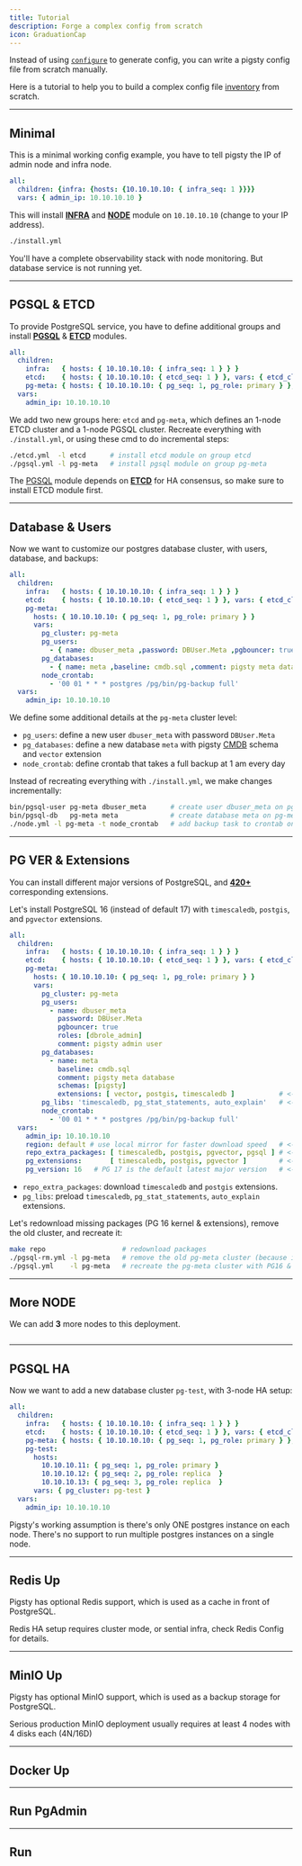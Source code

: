 ```yaml
---
title: Tutorial
description: Forge a complex config from scratch
icon: GraduationCap
---
```


Instead of using [`configure`](/docs/config/configure) to generate config, you can write a pigsty config file from scratch manually.

Here is a tutorial to help you to build a complex config file [inventory](/docs/config/inventory) from scratch.


--------

## Minimal

This is a minimal working config example, you have to tell pigsty the IP of admin node and infra node.

```yaml title="~/pigsty/pigsty.yml"
all:
  children: {infra: {hosts: {10.10.10.10: { infra_seq: 1 }}}}
  vars: { admin_ip: 10.10.10.10 }
```

This will install [**INFRA**](/docs/infra) and [**NODE**](/docs/node) module on `10.10.10.10` (change to your IP address).

```bash title="~/pigsty"
./install.yml
```

You'll have a complete observability stack with node monitoring. But database service is not running yet.



--------

## PGSQL & ETCD

To provide PostgreSQL service, you have to define additional groups and install [**PGSQL**](/docs/pgsql) & [**ETCD**](/docs/etcd) modules.

```yaml title="~/pigsty/pigsty.yml"
all:
  children:
    infra:   { hosts: { 10.10.10.10: { infra_seq: 1 } } }
    etcd:    { hosts: { 10.10.10.10: { etcd_seq: 1 } }, vars: { etcd_cluster: etcd } }
    pg-meta: { hosts: { 10.10.10.10: { pg_seq: 1, pg_role: primary } }, vars: { pg_cluster: pg-meta } }
  vars:
    admin_ip: 10.10.10.10
```

We add two new groups here: `etcd` and `pg-meta`, which defines an 1-node ETCD cluster and a 1-node PGSQL cluster.
Recreate everything with `./install.yml`, or using these cmd to do incremental steps:

```bash title="~/pigsty"
./etcd.yml  -l etcd      # install etcd module on group etcd
./pgsql.yml -l pg-meta   # install pgsql module on group pg-meta
```

The [PGSQL](/docs/pgsql) module depends on [**ETCD**](/docs/etcd) for HA consensus, so make sure to install ETCD module first.



--------

## Database & Users

Now we want to customize our postgres database cluster, with users, database, and backups:

```yaml title="~/pigsty/pigsty.yml"
all:
  children:
    infra:   { hosts: { 10.10.10.10: { infra_seq: 1 } } }
    etcd:    { hosts: { 10.10.10.10: { etcd_seq: 1 } }, vars: { etcd_cluster: etcd } }
    pg-meta:
      hosts: { 10.10.10.10: { pg_seq: 1, pg_role: primary } }
      vars:
        pg_cluster: pg-meta
        pg_users:
          - { name: dbuser_meta ,password: DBUser.Meta ,pgbouncer: true ,roles: [dbrole_admin] ,comment: admin user}
        pg_databases:
          - { name: meta ,baseline: cmdb.sql ,comment: pigsty meta database ,schemas: [pigsty] ,extensions: [vector]}
        node_crontab:
          - '00 01 * * * postgres /pg/bin/pg-backup full'
  vars:
    admin_ip: 10.10.10.10
```

We define some additional details at the `pg-meta` cluster level:

- `pg_users`: define a new user `dbuser_meta` with password `DBUser.Meta`
- `pg_databases`: define a new database `meta` with pigsty [CMDB](/docs/config/cmdb) schema and `vector` extension
- `node_crontab`: define crontab that takes a full backup at 1 am every day

Instead of recreating everything with `./install.yml`, we make changes incrementally:

```bash title="~/pigsty"
bin/pgsql-user pg-meta dbuser_meta      # create user dbuser_meta on pg-meta
bin/pgsql-db   pg-meta meta             # create database meta on pg-meta
./node.yml -l pg-meta -t node_crontab   # add backup task to crontab on pg-meta
```


--------

## PG VER & Extensions

You can install different major versions of PostgreSQL, and [**420+**](https://ext.pigsty.io/#/list) corresponding extensions.

Let's install PostgreSQL 16 (instead of default 17) with `timescaledb`, `postgis`, and `pgvector` extensions.

```yaml title="~/pigsty/pigsty.yml"
all:
  children:
    infra:   { hosts: { 10.10.10.10: { infra_seq: 1 } } }
    etcd:    { hosts: { 10.10.10.10: { etcd_seq: 1 } }, vars: { etcd_cluster: etcd } }
    pg-meta:
      hosts: { 10.10.10.10: { pg_seq: 1, pg_role: primary } }
      vars:
        pg_cluster: pg-meta
        pg_users:
          - name: dbuser_meta
            password: DBUser.Meta
            pgbouncer: true
            roles: [dbrole_admin]
            comment: pigsty admin user
        pg_databases:
          - name: meta
            baseline: cmdb.sql
            comment: pigsty meta database
            schemas: [pigsty]
            extensions: [ vector, postgis, timescaledb ]           # <--- CREATE EXTENSIONS
        pg_libs: 'timescaledb, pg_stat_statements, auto_explain'   # <--- LOAD EXTENSIONS
        node_crontab:
          - '00 01 * * * postgres /pg/bin/pg-backup full'
  vars:
    admin_ip: 10.10.10.10
    region: default # use local mirror for faster download speed   # <--- default|china|europe
    repo_extra_packages: [ timescaledb, postgis, pgvector, pgsql ] # <--- DOWNLOAD EXTENSIONS
    pg_extensions:       [ timescaledb, postgis, pgvector ]        # <--- INSTALL EXTENSIONS
    pg_version: 16   # PG 17 is the default latest major version   # <--- USE PG 16 VERSION
```

- `repo_extra_packages`: download `timescaledb` and `postgis` extensions.
- `pg_libs`: preload `timescaledb`, `pg_stat_statements`, `auto_explain` extensions.

Let's redownload missing packages (PG 16 kernel & extensions), remove the old cluster, and recreate it:

```bash
make repo                   # redownload packages
./pgsql-rm.yml -l pg-meta   # remove the old pg-meta cluster (because it is PG17)
./pgsql.yml    -l pg-meta   # recreate the pg-meta cluster with PG16 & extensions
````



--------

## More NODE

We can add **3** more nodes to this deployment.



```yaml
```



--------

## PGSQL HA

Now we want to add a new database cluster `pg-test`, with 3-node HA setup:

```yaml title="~/pigsty/pigsty.yml"
all:
  children:
    infra:   { hosts: { 10.10.10.10: { infra_seq: 1 } } }
    etcd:    { hosts: { 10.10.10.10: { etcd_seq: 1 } }, vars: { etcd_cluster: etcd } }
    pg-meta: { hosts: { 10.10.10.10: { pg_seq: 1, pg_role: primary } }, vars: { pg_cluster: pg-meta } }
    pg-test:
      hosts:
        10.10.10.11: { pg_seq: 1, pg_role: primary }
        10.10.10.12: { pg_seq: 2, pg_role: replica  }
        10.10.10.13: { pg_seq: 3, pg_role: replica  }
      vars: { pg_cluster: pg-test }
  vars:
    admin_ip: 10.10.10.10
```

Pigsty's working assumption is there's only ONE postgres instance on each node.
There's no support to run multiple postgres instances on a single node.



--------

## Redis Up

Pigsty has optional Redis support, which is used as a cache in front of PostgreSQL.

Redis HA setup requires cluster mode, or sential infra, check Redis Config for details.


--------

## MinIO Up

Pigsty has optional MinIO support, which is used as a backup storage for PostgreSQL.



Serious production MinIO deployment usually requires at least 4 nodes with 4 disks each (4N/16D)


--------

## Docker Up


--------

## Run PgAdmin


--------

## Run




